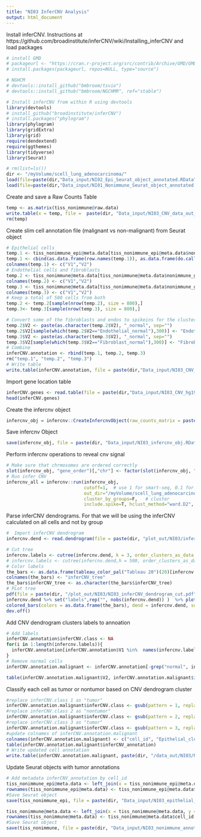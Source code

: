 ```yaml
---
title: "NI03 InferCNV Analysis"
output: html_document
---
```


Install inferCNV. Instructions at https://github.com/broadinstitute/inferCNV/wiki/Installing_inferCNV and load packages
```r
# install GMD
# packageurl <- "https://cran.r-project.org/src/contrib/Archive/GMD/GMD_0.3.3.tar.gz"
# install.packages(packageurl, repos=NULL, type="source")

# NGHCM
# devtools::install_github("bmbroom/tsvio")
# devtools::install_github("bmbroom/NGCHMR", ref="stable")

# Install inferCNV from within R using devtools
library(devtools)
# install_github("broadinstitute/inferCNV")
# install.packages("phylogram")
library(phylogram)
library(gridExtra)
library(grid)
require(dendextend)
require(ggthemes)
library(tidyverse)
library(Seurat)
```

```r
# rm(list=ls())
dir <- "/myVolume/scell_lung_adenocarcinoma/"
load(file=paste(dir,"Data_input/NI02_Epi_Seurat_object_annotated.RData", sep=""))
load(file=paste(dir,"Data_input/NI01_Nonimmune_Seurat_object_annotated.RData", sep=""))
```

Create and save a Raw Counts Table
```r
temp <- as.matrix(tiss_nonimmune@raw.data)
write.table(x = temp, file =  paste(dir, "Data_input/NI03_CNV_data_out_all_cells_raw_counts_largefile.txt", sep = ""), quote = F,sep = '\t')
rm(temp)
```


Create slim cell annotation file (malignant vs non-malignant) from Seurat object 
```r
# Epithelial cells 
temp.1 <- tiss_nonimmune_epi@meta.data[tiss_nonimmune_epi@meta.data$nonimmune_general_annotation %in% "Epithelial", c("nonimmune_general_annotation","epi_seurat_cluster")] 
temp.1 <- cbind(as.data.frame(row.names(temp.1)), as.data.frame(do.call("paste",temp.1)))
colnames(temp.1) <- c("V1","V2")
# Endothelial cells and fibroblasts
temp.2 <- tiss_nonimmune@meta.data[tiss_nonimmune@meta.data$nonimmune_general_annotation %in% "Endothelial", c("cell_id","nonimmune_general_annotation")]
colnames(temp.2) <- c("V1","V2")
temp.3 <- tiss_nonimmune@meta.data[tiss_nonimmune@meta.data$nonimmune_general_annotation %in% "Fibroblast", c("cell_id","nonimmune_general_annotation")]
colnames(temp.3) <- c("V1","V2")
# Keep a total of 500 cells from both 
temp.2 <- temp.2[sample(nrow(temp.2), size = 800),]
temp.3<- temp.3[sample(nrow(temp.3), size = 800),]

# Convert some of the fibroblasts and endos to spikeins for the clustering 
temp.2$V2 <- paste(as.character(temp.2$V2), "_normal", sep="")
temp.2$V2[sample(which(temp.2$V2=="Endothelial_normal"),300)] <- "Endothelial"
temp.3$V2 <- paste(as.character(temp.3$V2), "_normal", sep="")
temp.3$V2[sample(which(temp.3$V2=="Fibroblast_normal"),300)] <- "Fibroblast"
# Combine 
inferCNV.annotation <- rbind(temp.1, temp.2, temp.3)
rm("temp.1", "temp.2", "temp.3")
# Write table
write.table(inferCNV.annotation, file = paste(dir,"Data_input/NI03_CNV_cell_metadata_shuffle_largefile.txt", sep=""),row.names = F, col.names = F, quote=F, sep="\t")
```

Import gene location table 
```r
inferCNV.genes <- read.table(file = paste(dir,"Data_input/NI03_CNV_hg19_genes_ordered_correct_noXY.txt", sep = ""))
head(inferCNV.genes)
```

Create the infercnv object
```r
infercnv_obj = infercnv::CreateInfercnvObject(raw_counts_matrix = paste(dir, "Data_input/NI03_CNV_data_out_all_cells_raw_counts_largefile.txt", sep = ""), annotations_file = paste(dir, "Data_input/NI03_CNV_cell_metadata_shuffle_largefile.txt", sep = ""), delim="\t", gene_order_file = paste(dir, "Data_input/NI03_CNV_hg19_genes_ordered_correct_noXY.txt", sep = ""), ref_group_names = c("Endothelial_normal", "Fibroblast_normal"))
```

Save infercnv Object
```r
save(infercnv_obj, file = paste(dir, "Data_input/NI03_infercnv_obj.RData", sep = ""))
```

Perform infercnv operations to reveal cnv signal
```r
# Make sure that chrmosomes are ordered correctly 
slot(infercnv_obj, "gene_order")[,"chr"] <- factor(slot(infercnv_obj, "gene_order")[,"chr"], levels = c("chr1", "chr2","chr3","chr4", "chr5", "chr6","chr7", "chr8", "chr9","chr10", "chr11", "chr12","chr13", "chr14", "chr15","chr16", "chr17", "chr18","chr19", "chr20", "chr21","chr22"))
# Run infer CNV
infercnv_all = infercnv::run(infercnv_obj,
                             cutoff=1,  # use 1 for smart-seq, 0.1 for 10x-genomics
                             out_dir="/myVolume/scell_lung_adenocarcinoma/plot_out/NI03/",  # dir is auto-created for storing outputs
                             cluster_by_groups=F,   # cluster
                             include.spike=T, hclust_method="ward.D2", plot_steps=F)
```

Parse inferCNV dendrograms. For that we will be using the inferCNV calculated on all cells and not by group 
```r
#  Import inferCNV dendrogram
infercnv.dend <- read.dendrogram(file = paste(dir, "plot_out/NI03/infercnv.observations_dendrogram.txt", sep = ""))

# Cut tree 
infercnv.labels <- cutree(infercnv.dend, k = 3, order_clusters_as_data = FALSE)
# infercnv.labels <- cutree(infercnv.dend,h = 500, order_clusters_as_data = FALSE)
# Color labels
the_bars <- as.data.frame(tableau_color_pal("Tableau 20")(20)[infercnv.labels])
colnames(the_bars) <- "inferCNV_tree"
the_bars$inferCNV_tree <- as.character(the_bars$inferCNV_tree)
# PLot tree
pdf(file = paste(dir, "/plot_out/NI03/NI03_inferCNV_dendrogram_cut.pdf", sep = ""))
infercnv.dend %>% set("labels",rep("", nobs(infercnv.dend)) )  %>% plot(main="inferCNV dendrogram") %>%
colored_bars(colors = as.data.frame(the_bars), dend = infercnv.dend, sort_by_labels_order = FALSE, add = T, y_scale=1000, y_shift = 0)
dev.off()
```

Add CNV dendrogram clusters labels to annoation
```r
# Add labels
inferCNV.annotation$inferCNV.class <- NA
for(i in 1:length(infercnv.labels)){
  inferCNV.annotation[inferCNV.annotation$V1 %in%  names(infercnv.labels)[i],"inferCNV.class"] <- infercnv.labels[i]
}
# Remove normal cells 
inferCNV.annotation.malignant <- inferCNV.annotation[-grep("normal", inferCNV.annotation$V2),] 

table(inferCNV.annotation.malignant$V2, inferCNV.annotation.malignant$inferCNV.class)
```

Classify each cell as tumor or nontumor based on CNV dendrogram cluster
```r
#replace inferCNV.class 1 as "tumor"
inferCNV.annotation.malignant$inferCNV.class <- gsub(pattern = 1, replacement = "tumor", x = inferCNV.annotation.malignant$inferCNV.class)
#replace inferCNV.class 2 as "nontumor"
inferCNV.annotation.malignant$inferCNV.class <- gsub(pattern = 2, replacement = "nontumor", x = inferCNV.annotation.malignant$inferCNV.class)
#replace inferCNV.class 3 as "tumor"
inferCNV.annotation.malignant$inferCNV.class <- gsub(pattern = 3, replacement = "tumor", x = inferCNV.annotation.malignant$inferCNV.class)
#update colnames of inferCNV.annotation.malignant 
colnames(inferCNV.annotation.malignant) <- c("cell_id", "Epithelial_cluster", "inferCNV_annotation")
table(inferCNV.annotation.malignant$inferCNV_annotation)
# Write updated cell annotation 
write.table(inferCNV.annotation.malignant, paste(dir, "/data_out/NI03/NI03_inferCNV_final_annotation_per_cell.txt", sep = ""), row.names = F, quote = F)
```

Update Seurat objects with tumor annotations
```r
# Add metadata inferCNV_annotation by cell_id
tiss_nonimmune_epi@meta.data <- left_join(x = tiss_nonimmune_epi@meta.data, y = inferCNV.annotation.malignant[,c(1,3)], by = "cell_id")
rownames(tiss_nonimmune_epi@meta.data) <- tiss_nonimmune_epi@meta.data$cell_id
#Save Seurat object 
save(tiss_nonimmune_epi, file = paste(dir, "Data_input/NI03_epithelial_annotated_tumor.RData", sep = ""))

tiss_nonimmune@meta.data <- left_join(x = tiss_nonimmune@meta.data, y = inferCNV.annotation.malignant[,c(1,3)], by = "cell_id")
rownames(tiss_nonimmune@meta.data) <- tiss_nonimmune@meta.data$cell_id
#Save Seurat object 
save(tiss_nonimmune, file = paste(dir, "Data_input/NI03_nonimmune_annotated_tumor.RData", sep = ""))
```




